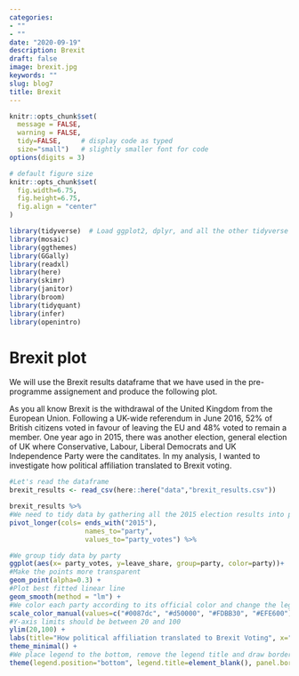 ```yaml
---
categories:
- ""
- ""
date: "2020-09-19"
description: Brexit
draft: false
image: brexit.jpg
keywords: ""
slug: blog7
title: Brexit
---
```



```r
knitr::opts_chunk$set(
  message = FALSE, 
  warning = FALSE, 
  tidy=FALSE,     # display code as typed
  size="small")   # slightly smaller font for code
options(digits = 3)

# default figure size
knitr::opts_chunk$set(
  fig.width=6.75, 
  fig.height=6.75,
  fig.align = "center"
)
```


```r
library(tidyverse)  # Load ggplot2, dplyr, and all the other tidyverse packages
library(mosaic)
library(ggthemes)
library(GGally)
library(readxl)
library(here)
library(skimr)
library(janitor)
library(broom)
library(tidyquant)
library(infer)
library(openintro)
```


# Brexit plot

We will use the Brexit results dataframe that we have used in the pre-programme assignement and produce the following plot.

As you all know Brexit is the withdrawal of the United Kingdom from the European Union. Following a UK-wide referendum in June 2016, 52% of British citizens voted in favour of leaving the EU and 48% voted to remain a member. One year ago in 2015, there was another election, general election of UK where Conservative, Labour, Liberal Democrats and UK Independence Party were the canditates. In my analysis, I wanted to investigate how political affiliation translated to Brexit voting.

```r

#Let's read the dataframe 
brexit_results <- read_csv(here::here("data","brexit_results.csv"))

brexit_results %>% 
#We need to tidy data by gathering all the 2015 election results into party column
pivot_longer(cols= ends_with("2015"),
                   names_to="party",
                   values_to="party_votes") %>% 

#We group tidy data by party
ggplot(aes(x= party_votes, y=leave_share, group=party, color=party))+ 
#Make the points more transparent
geom_point(alpha=0.3) +
#Plot best fitted linear line
geom_smooth(method = "lm") +
#We color each party according to its official color and change the legend names
scale_color_manual(values=c("#0087dc", "#d50000", "#FDBB30", "#EFE600"), labels = c("Conservative", "Labour", "Lib Dems", "UKIP")) +
#Y-axis limits should be between 20 and 100
ylim(20,100) + 
labs(title="How political affiliation translated to Brexit Voting", x="Party % in the UK 2015 general election", y="Leave % in the 2016 Brexit referandum") + 
theme_minimal() +
#We place legend to the bottom, remove the legend title and draw border for the plot
theme(legend.position="bottom", legend.title=element_blank(), panel.border = element_rect(colour = "black", fill=NA)) 

        
```
